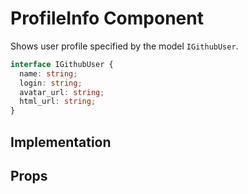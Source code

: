 
<Meta title="ProfileInfo" component={ProfileInfo} />

# ProfileInfo Component

Shows user profile specified by the model `IGithubUser`.

```ts
interface IGithubUser {
  name: string;
  login: string;
  avatar_url: string;
  html_url: string;
}
```

## Implementation

<Preview>
  <Story name="default">
    <ProfileInfo
      user={{
        name: "Some user",
        login: "storiez",
        avatar_url:
          "https://velikirecnik.com/wp-content/uploads/2017/11/Avatar.jpeg",
        html_url:
          "https://velikirecnik.com/wp-content/uploads/2017/11/Avatar.jpeg",
      }}
    />
  </Story>
</Preview>

## Props

<Props of={ProfileInfo} />

